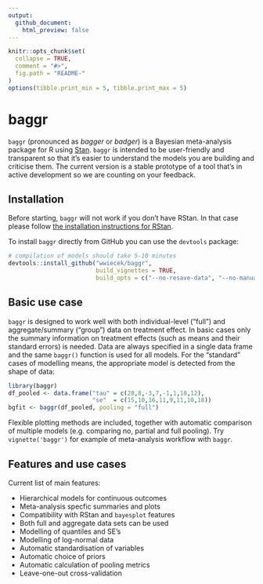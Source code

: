 ```yaml
---
output:
  github_document:
    html_preview: false
---
```


<!-- README.md is generated from README.Rmd. Please edit that file -->

```r
knitr::opts_chunk$set(
  collapse = TRUE,
  comment = "#>",
  fig.path = "README-"
)
options(tibble.print_min = 5, tibble.print_max = 5)
```



# baggr

`baggr` (pronounced as _bagger_ or _badger_) is a Bayesian meta-analysis package for R using [Stan](https://mc-stan.org/). `baggr` is intended to be user-friendly and transparent so that it's easier to understand the models you are building and criticise them. The current version is a stable prototype of a tool that's in active development so we are counting on your feedback.



## Installation

Before starting, `baggr` will not work if you don't have RStan. In that case please follow [the installation instructions for RStan](https://github.com/stan-dev/rstan/wiki/RStan-Getting-Started).

To install `baggr` directly from GitHub you can use the `devtools` package:

```r
# compilation of models should take 5-10 minutes
devtools::install_github("wwiecek/baggr", 
                         build_vignettes = TRUE,
                         build_opts = c("--no-resave-data", "--no-manual"))
```



## Basic use case

`baggr` is designed to work well with both individual-level ("full") and aggregate/summary ("group") data on treatment effect. In basic cases only the summary information on treatment effects (such as means and their standard errors) is needed. Data are always specified in a single data frame and the same `baggr()` function is used for all models. For the "standard" cases of modelling means, the appropriate model is detected from the shape of data:

```r
library(baggr)
df_pooled <- data.frame("tau" = c(28,8,-3,7,-1,1,18,12),
                        "se"  = c(15,10,16,11,9,11,10,18))
bgfit <- baggr(df_pooled, pooling = "full")
```

Flexible plotting methods are included, together with automatic comparison of multiple models (e.g. comparing no, partial and full pooling). Try `vignette('baggr')` for example of meta-analysis workflow with `baggr`. 



## Features and use cases

Current list of main features:

* Hierarchical models for continuous outcomes
* Meta-analysis specfic summaries and plots
* Compatibility with RStan and `bayesplot` features
* Both full and aggregate data sets can be used
* Modelling of quantiles and SE's
* Modelling of log-normal data
* Automatic standardisation of variables
* Automatic choice of priors
* Automatic calculation of pooling metrics
* Leave-one-out cross-validation
